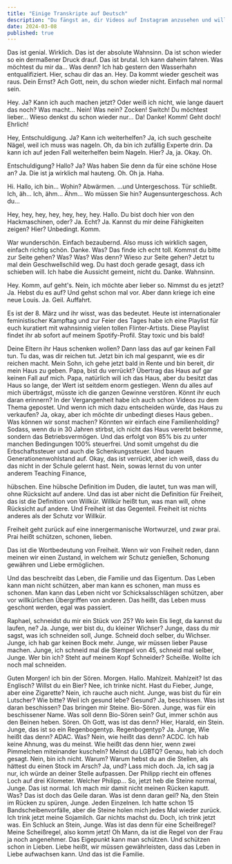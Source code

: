 ```yaml
---
title: "Einige Transkripte auf Deutsch"
description: "Du fängst an, dir Videos auf Instagram anzusehen und willst verstehen, was sie sagen? Nun, los geht's."
date: 2024-03-08
published: true
---
```


Das ist genial. Wirklich. Das ist der absolute Wahnsinn.
Da ist schon wieder so ein dermaßener Druck drauf. Das ist brutal. Ich kann daheim fahren. Was möchtest du mir da...
Was denn? Ich hab gestern den Wasserhahn entqualifiziert.
Hier, schau dir das an. Hey. Da kommt wieder gescheit was raus. Dein Ernst? Ach Gott, nein, du schon wieder nicht. Einfach mal normal sein.

Hey. Ja? Kann ich auch machen jetzt? Oder weiß ich nicht, wie lange dauert das noch? Was macht... Nein! Was nein? Zocken! Switch! Du möchtest lieber... Wieso denkst du schon wieder nur... Da! Danke! Komm! Geht doch! Ehrlich!

Hey, Entschuldigung. Ja? Kann ich weiterhelfen? Ja, ich such gescheite Nägel, weil ich muss was nageln. Oh, da bin ich zufällig Experte drin. Da kann ich auf jeden Fall weiterhelfen beim Nageln. Hier? Ja, ja. Okay. Oh.

Entschuldigung? Hallo? Ja? Was haben Sie denn da für eine schöne Hose an? Ja. Die ist ja wirklich mal hauteng. Oh. Oh ja. Haha.

Hi. Hallo, ich bin... Wohin? Abwärmen. ...und Untergeschoss. Tür schließt. Ich, äh... Ich, ähm... Ähm... Wo müssen Sie hin? Augensuntergeschoss. Ach du...

Hey, hey, hey, hey, hey, hey, hey. Hallo. Du bist doch hier von den Hackmaschinen, oder? Ja. Echt? Ja. Kannst du mir deine Fähigkeiten zeigen? Hier? Unbedingt. Komm.

War wunderschön. Einfach bezaubernd. Also muss ich wirklich sagen, einfach richtig schön. Danke. Was? Das finde ich echt toll. Kommst du bitte zur Seite gehen? Was? Was? Was denn? Wieso zur Seite gehen? Jetzt tu mal dein Geschwellschild weg. Du hast doch gerade gesagt, dass ich schieben will. Ich habe die Aussicht gemeint, nicht du. Danke. Wahnsinn.

Hey. Komm, auf geht's. Nein, ich möchte aber lieber so. Nimmst du es jetzt? Ja. Hebst du es auf? Und gehst schon mal vor. Aber dann kriege ich eine neue Louis. Ja. Geil. Auffahrt.

Es ist der 8. März und ihr wisst, was das bedeutet. Heute ist internationaler feministischer Kampftag und zur Feier des Tages habe ich eine Playlist für euch kuratiert mit wahnsinnig vielen tollen Flinter-Artists. Diese Playlist findet ihr ab sofort auf meinem Spotify-Profil. Stay toxic und bis bald!

Deine Eltern ihr Haus schenken wollen? Dann lass das auf gar keinen Fall tun. Tu das, was dir reichen tut. Jetzt bin ich mal gespannt, wie es dir reichen macht. Mein Sohn, ich gehe jetzt bald in Rente und bin bereit, dir mein Haus zu geben. Papa, bist du verrückt? Übertrag das Haus auf gar keinen Fall auf mich. Papa, natürlich will ich das Haus, aber du besitzt das Haus so lange, der Wert ist seitdem enorm gestiegen. Wenn du alles auf mich überträgst, müsste ich die ganzen Gewinne verstören. Könnt ihr euch daran erinnern? In der Vergangenheit habe ich auch schon Videos zu dem Thema gepostet. Und wenn ich mich dazu entscheiden würde, das Haus zu verkaufen? Ja, okay, aber ich möchte dir unbedingt dieses Haus geben.. Was können wir sonst machen? Könnten wir einfach eine Familienholding? Sodass, wenn du in 30 Jahren stirbst, ich nicht das Haus vererbt bekomme, sondern das Betriebsvermögen. Und das erfolgt von 85% bis zu unter manchen Bedingungen 100% steuerfrei. Und somit umgehst du die Erbschaftssteuer und auch die Schenkungssteuer. Und bauen Generationenwohlstand auf. Okay, das ist verrückt, aber ich weiß, dass du das nicht in der Schule gelernt hast. Nein, sowas lernst du von unter anderem Teaching Finance,

hübschen. Eine hübsche Definition im Duden, die lautet, tun was man will, ohne Rücksicht auf andere. Und das ist aber nicht die Definition für Freiheit, das ist die Definition von Willkür. Willkür heißt tun, was man will, ohne Rücksicht auf andere. Und Freiheit ist das Gegenteil. Freiheit ist nichts anderes als der Schutz vor Willkür.

Freiheit geht zurück auf eine innergermanische Wortwurzel, und zwar prai. Prai heißt schützen, schonen, lieben.

Das ist die Wortbedeutung von Freiheit. Wenn wir von Freiheit reden, dann meinen wir einen Zustand, in welchem wir Schutz genießen, Schonung gewähren und Liebe ermöglichen.

Und das beschreibt das Leben, die Familie und das Eigentum. Das Leben kann man nicht schützen, aber man kann es schonen, man muss es schonen. Man kann das Leben nicht vor Schicksalsschlägen schützen, aber vor willkürlichen Übergriffen von anderen. Das heißt, das Leben muss geschont werden, egal was passiert.

Raphael, schneidst du mir ein Stück von 25? Wo kein Eis liegt, da kannst du laufen, ne? Ja. Junge, wer bist du, du kleiner Wichser? Junge, dass du mir sagst, was ich schneiden soll, Junge. Schneid doch selber, du Wichser. Junge, ich hab gar keinen Bock mehr. Junge, wir müssen lieber Pause machen. Junge, ich schneid mal die Stempel von 45, schneid mal selber, Junge. Wer bin ich? Steht auf meinem Kopf Schneider? Scheiße. Wollte ich noch mal schneiden.

Guten Morgen! ich bin der Sören. Morgen. Hallo. Mahlzeit. Mahlzeit? Ist das Englisch? Willst du ein Bier? Nee, ich trinke nicht. Hast du Fieber, Junge, aber eine Zigarette? Nein, ich rauche auch nicht. Junge, was bist du für ein Lutscher? Wie bitte? Weil ich gesund lebe? Gesund? Ja, beschissen. Was ist daran beschissen? Das bringen mir Steine. Bio-Sören. Junge, was für ein beschissener Name. Was soll denn Bio-Sören sein? Gut, immer schön aus den Beinen heben. Sören. Oh Gott, was ist das denn? Hier, Harald, ein Stein. Junge, das ist so ein Regenbogentyp. Regenbogentyp? Ja. Junge,
Wie heißt das denn? ADAC. Was? Nein, wie heißt das denn? ACDC. Ich hab keine Ahnung, was du meinst. Wie heißt das denn hier, wenn zwei Pimmelchen miteinander kuscheln? Meinst du LGBTQ? Genau, hab ich doch gesagt. Nein, bin ich nicht.
Warum? Warum hebst du an die Stellen, als hättest du einen Stock im Arsch?
Ja, und? Lass mich doch. Ja, ich sag ja nur, ich würde an deiner Stelle aufpassen.
Der Philipp riecht ein offenes Loch auf drei Kilometer.
Welcher Philipp...
So, jetzt heb die Steine normal, Junge. Das ist normal. Ich mach mir damit nicht meinen Rücken kaputt. Was? Das ist doch das Geile daran. Was ist denn daran geil?
Na, den Stein im Rücken zu spüren, Junge. Jeden Einzelnen. Ich hatte schon 15 Bandscheibenvorfälle, aber die Steine holen mich jedes Mal wieder zurück.
Ich trink jetzt meine Sojamilch. Gar nichts machst du. Doch, ich trink jetzt was. Ein Schluck an Stein, Junge. Was ist das denn für eine Scheißregel? Meine Scheißregel, also komm jetzt! Oh Mann, da ist die Regel von der Frau ja noch angenehmer.
Das Eigepunkt kann man schützen. Und schützen schon in Lieben. Liebe heißt, wir müssen gewährleisten, dass das Leben in Liebe aufwachsen kann. Und das ist die Familie.
